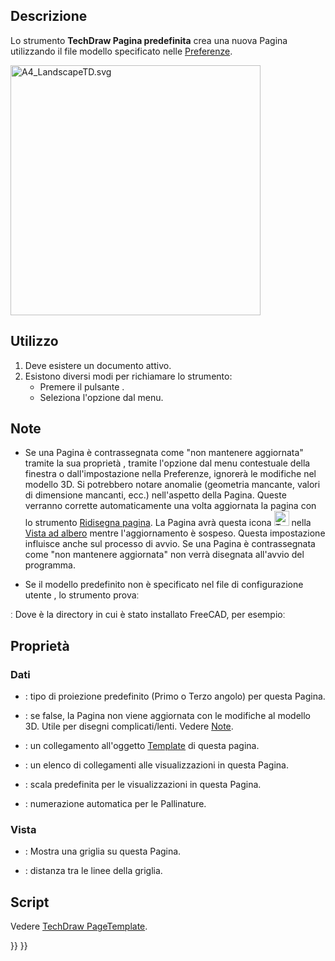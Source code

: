 <languages/>
{{Docnav/it
|
|[[TechDraw_PageTemplate/it|Pagina da modello]]
|[[TechDraw_Workbench/it|TechDraw]]
|IconL=
|IconR=TechDraw_PageTemplate.svg
|IconC=Workbench_TechDraw.svg
}}

{{GuiCommand/it
|Name=TechDraw PageDefault
|Name/it=TechDraw Pagina predefinita
|MenuLocation=TechDraw → Inserisci Pagina predefinita
|Workbenches=[[TechDraw_Workbench/it|TechDraw]]
|SeeAlso=[[TechDraw_PageTemplate/it|TechDraw Pagina da modello]], [[TechDraw_Templates/it|TechDraw Modelli]]
}}

<span id="Description"></span>
==Descrizione==

Lo strumento '''TechDraw Pagina predefinita''' crea una nuova Pagina utilizzando il file modello specificato nelle [[TechDraw_Preferences/it|Preferenze]].

[[Image:A4_LandscapeTD.svg|400px]]
{{Caption|Modello predefinito fornito con TechDraw: A4_LandscapeTD.svg}}

<span id="Usage"></span>
==Utilizzo==

# Deve esistere un documento attivo.
# Esistono diversi modi per richiamare lo strumento:
#* Premere il pulsante {{Button|[[Image:TechDraw_PageDefault.svg|16px]] [[TechDraw_PageDefault/it|Inserisci Pagina predefinita]]}}.
#* Seleziona l'opzione {{MenuCommand|TechDraw → Pagina → [[Image:TechDraw_PageDefault.svg|16px]] Inserisci Pagina predefinita}} dal menu.

<span id="Notes"></span>
== Note ==

* Se una Pagina è contrassegnata come "non mantenere aggiornata" tramite la sua proprietà {{PropertyData|Keep Updated}}, tramite l'opzione {{MenuCommand|Toggle Keep Updated}} dal menu contestuale della finestra o dall'impostazione nella Preferenze, ignorerà le modifiche nel modello 3D. Si potrebbero notare anomalie (geometria mancante, valori di dimensione mancanti, ecc.) nell'aspetto della Pagina. Queste verranno corrette automaticamente una volta aggiornata la pagina con lo strumento [[TechDraw_RedrawPage/it|Ridisegna pagina]]. La Pagina avrà questa icona [[Image:TechDraw_Tree_Page_Unsync.svg|24px]] nella [[Tree_view/it|Vista ad albero]] mentre l'aggiornamento è sospeso. Questa impostazione influisce anche sul processo di avvio. Se una Pagina è contrassegnata come "non mantenere aggiornata" non verrà disegnata all'avvio del programma.

*  Se il modello predefinito non è specificato nel file di configurazione utente {{incode|user.cfg}}, lo strumento provaː

: {{Code|code=
$INSTALL_DIR/Mod/TechDraw/Templates/A4_LandscapeTD.svg
}}

ː Dove {{incode|$INSTALL_DIR}} è la directory in cui è stato installato FreeCAD, per esempioː

: {{Code|code=
/usr/share/freecad/Mod/TechDraw/Templates/A4_LandscapeTD.svg
}}

<span id="Properties"></span>
==Proprietà==

<span id="Data"></span>
=== Dati ===

{{TitleProperty|Base}}

* {{PropertyData|Projection Type}}: tipo di proiezione predefinito (Primo o Terzo angolo) per questa Pagina.

{{TitleProperty|Page}}

* {{PropertyData|Keep Updated}}: se false, la Pagina non viene aggiornata con le modifiche al modello 3D. Utile per disegni complicati/lenti. Vedere [[#Note|Note]].
* {{PropertyData|Template}}: un collegamento all'oggetto [[TechDraw_Templates/it|Template]] di questa pagina.
* {{PropertyData|Views}}: un elenco di collegamenti alle visualizzazioni in questa Pagina.
* {{PropertyData|Scale}}: scala predefinita per le visualizzazioni in questa Pagina.
* {{PropertyData|Next Balloon Index}}: numerazione automatica per le Pallinature.

<span id="View"></span>
=== Vista ===

{{TitleProperty|Grid}}

* {{PropertyView|Show Grid}}: Mostra una griglia su questa Pagina.
* {{PropertyView|Grid Spacing}}: distanza tra le linee della griglia.

<span id="Scripting"></span>
== Script ==

Vedere [[TechDraw_PageTemplate/it#Scripting|TechDraw PageTemplate]].


{{Docnav/it
|
|[[TechDraw_PageTemplate/it|Pagina da modello]]
|[[TechDraw_Workbench/it|TechDraw]]
|IconL=
|IconR=TechDraw_PageTemplate.svg
|IconC=Workbench_TechDraw.svg
}}

{{TechDraw Tools navi{{#translation:}}}}
{{Userdocnavi{{#translation:}}}}